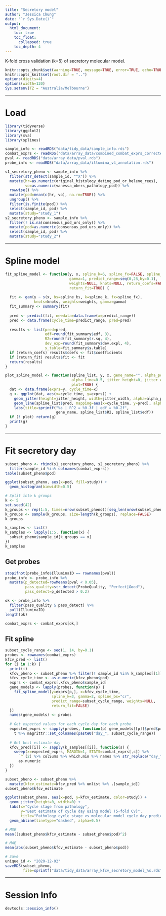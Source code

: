 ```yaml
---
title: "Secretory model"
author: "Jessica Chung"
date: "`r Sys.Date()`"
output:
  html_document:
    toc: true
    toc_float:
      collapsed: true
    toc_depth: 4
---
```


K-fold cross validation (k=5) of secretory molecular model.


```r
knitr::opts_chunk$set(warning=TRUE, message=TRUE, error=TRUE, echo=TRUE, results="hold")
knitr::opts_knit$set(root.dir = "..")
options(digits=4)
options(width=120)
Sys.setenv(TZ = "Australia/Melbourne")
```

-----

# Load

```r
library(tidyverse)
library(ggplot2)
library(sva)
library(splines)
```

```r
sample_info <- readRDS("data/tidy_data/sample_info.rds")
combat_exprs <- readRDS("data/array_data/combined_combat_exprs_corrected.rds")
pval <- readRDS("data/array_data/pval.rds")
probe_info <- readRDS("data/array_data/illumina_v4_annotation.rds")
```

```r
s1_secretory_pheno <- sample_info %>%
  filter(str_detect(sample_id, "^X")) %>%
  mutate(hr=as.numeric(original_histology_dating_pod_or_helene_rees),
         vo=as.numeric(vanessa_obers_pathology_pod)) %>%
  rowwise() %>%
  mutate(pod=mean(c(hr, vo), na.rm=TRUE)) %>%
  ungroup() %>%
  filter(is.finite(pod)) %>%
  select(sample_id, pod) %>%
  mutate(study="study_1")
s2_secretory_pheno <- sample_info %>% 
  filter(! is.na(consensus_pod_urs_only)) %>%
  mutate(pod=as.numeric(consensus_pod_urs_only)) %>%
  select(sample_id, pod) %>%
  mutate(study="study_2")
```

-----

# Spline model

```r
fit_spline_model <- function(y, x, spline_k=6, spline_fx=FALSE, spline_bs="cc", 
                             gamma=1, predict_range=seq(0,28,by=0.1), 
                             weights=NULL, knots=NULL, return_coefs=FALSE,
                             return_fit=TRUE) {
  
  fit <- gam(y ~ s(x, bs=spline_bs, k=spline_k, fx=spline_fx), 
             knots=knots, weights=weights, gamma=gamma)
  fit_summary <- summary(fit)
  
  pred <- predict(fit, newdata=data.frame(x=predict_range))
  pred <- data.frame(cycle_time=predict_range, pred=pred)
  
  results <- list(pred=pred, 
                  edf=round(fit_summary$edf, 3),
                  R2=round(fit_summary$r.sq, 4),
                  dev_exp=round(fit_summary$dev.expl, 4),
                  s_table=fit_summary$s.table)
  if (return_coefs) results$coefs <- fit$coefficients
  if (return_fit) results$fit <- fit
  return(results)
}

plot_spline_model <- function(spline_list, y, x, gene_name="", alpha_point=1,
                              alpha_line=0.5, jitter_height=0, jitter_width=0.05, 
                              plot=TRUE) {
  dat <- data.frame(exprs=y, cycle_time=x)
  g <- ggplot(dat, aes(x=cycle_time, y=exprs)) +
    geom_jitter(height=jitter_height, width=jitter_width, alpha=alpha_point) +
    geom_line(spline_list$pred, mapping=aes(x=cycle_time, y=pred), alpha=alpha_line) +
    labs(title=sprintf("%s | R^2 = %0.3f | edf = %0.2f", 
                       gene_name, spline_list$R2, spline_list$edf))
  if (! plot) return(g)
  print(g)
}
```

-----

# Fit secretory day

```r
subset_pheno <- rbind(s1_secretory_pheno, s2_secretory_pheno) %>%
  filter(sample_id %in% colnames(combat_exprs))
table(subset_pheno$pod)
```

```r
ggplot(subset_pheno, aes(x=pod, fill=study)) +
  geom_histogram(binwidth=0.5)
```


```r
# Split into k groups
k <- 5
set.seed(42)
k_groups <- rep(1:5, times=nrow(subset_pheno))[seq_len(nrow(subset_pheno))]
k_groups <- sample(k_groups, size=length(k_groups), replace=FALSE)
k_groups

k_samples <- list()
k_samples <- lapply(1:5, function(x) {
  subset_pheno$sample_id[k_groups == x]
})
k_samples
```

## Get probes

```r
stopifnot(probe_info$IlluminaID == rownames(pval))
probe_info <- probe_info %>% 
  mutate(p_detected=rowMeans(pval < 0.05),
         pass_quality=str_detect(ProbeQuality, "Perfect|Good"),
         pass_detect=p_detected > 0.2)

ok <- probe_info %>%
  filter(pass_quality & pass_detect) %>%
  pull(IlluminaID)
length(ok)

combat_exprs <- combat_exprs[ok,]
```

## Fit spline

```r
subset_cycle_range <- seq(1, 14, by=0.1)
probes <- rownames(combat_exprs)
kfcv_pred <- list()
for (i in 1:k) {
  print(i)
  kfcv_pheno <- subset_pheno %>% filter(! sample_id %in% k_samples[[1]])
  kfcv_cycle_time <- as.numeric(kfcv_pheno$pod)
  exprs <- combat_exprs[,kfcv_pheno$sample_id]
  gene_models <- lapply(probes, function(p) {
    fit_spline_model(y=exprs[p,], x=kfcv_cycle_time, 
                     spline_k=3, gamma=2, spline_bs="cr",
                     predict_range=subset_cycle_range, weights=NULL,
                     return_fit=FALSE)
  })
  names(gene_models) <- probes
  
  # Get expected values for each cycle day for each probe
  expected_exprs <- sapply(probes, function(p) gene_models[[p]]$pred$pred) %>% 
    t %>% magrittr::set_colnames(paste0("day_", subset_cycle_range))
  
  # Get best estimate day
  kfcv_pred[[i]] <- sapply(k_samples[[i]], function(s) {
    sweep(x=expected_exprs, MARGIN=1, STATS=combat_exprs[,s]) %>%
      `^`(2) %>% colSums %>% which.min %>% names %>% str_replace("day_", "") %>%
      as.numeric
  })
}
```

```r
subset_pheno <- subset_pheno %>%
  mutate(kfcv_estimate=kfcv_pred %>% unlist %>% .[sample_id])
subset_pheno$kfcv_estimate
```

```r
ggplot(subset_pheno, aes(x=pod, y=kfcv_estimate, color=study)) +
  geom_jitter(height=0, width=0) +
  labs(x="Cycle stage from pathology", 
       y="Best estimate of cycle day using model (5-fold CV)",
       title="Pathology cycle stage vs molecular model cycle day prediction") +
  geom_abline(linetype="dashed", alpha=0.5)
```

```r
# MSE
mean((subset_pheno$kfcv_estimate - subset_pheno$pod)^2)

# MAE
mean(abs(subset_pheno$kfcv_estimate - subset_pheno$pod))
```

```r
# Save
unique_id <- "2020-12-02"
saveRDS(subset_pheno,
        file=sprintf("data/tidy_data/array_kfcv_secretory_model_%s.rds", unique_id))
```


-----

# Session Info

```r
devtools::session_info()
```


